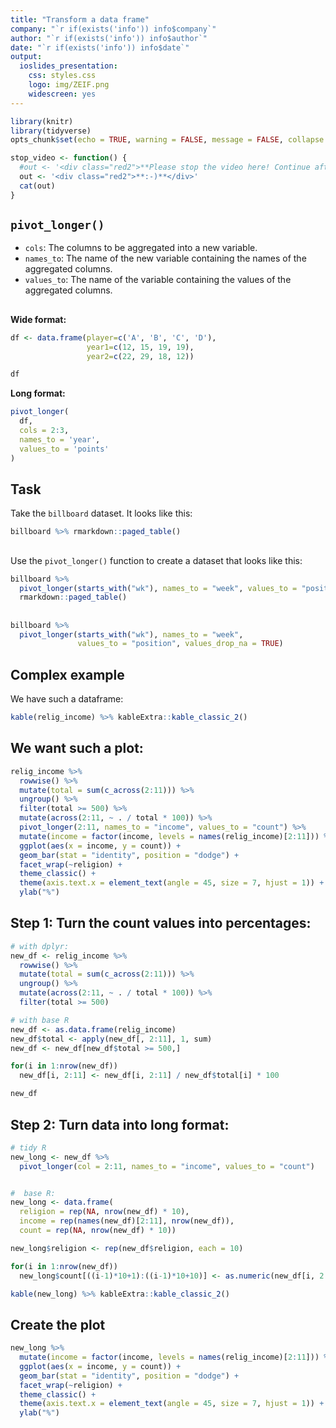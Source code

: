 ```yaml
---
title: "Transform a data frame"
company: "`r if(exists('info')) info$company`"
author: "`r if(exists('info')) info$author`"
date: "`r if(exists('info')) info$date`"
output:
  ioslides_presentation: 
    css: styles.css
    logo: img/ZEIF.png
    widescreen: yes
---
```

  
```r
library(knitr)
library(tidyverse)
opts_chunk$set(echo = TRUE, warning = FALSE, message = FALSE, collapse = TRUE, comment = "")

stop_video <- function() {
  #out <- '<div class="red2">**Please stop the video here! Continue after completing the task!**</div>'
  out <- '<div class="red2">**:-)**</div>'
  cat(out)
}

```

## `pivot_longer()`

- `cols`: The columns to be aggregated into a new variable.  
- `names_to`: The name of the new variable containing the names of the aggregated columns.  
- `values_to`: The name of the variable containing the values of the aggregated columns.

##

<div class="left">

**Wide format:**

```r
df <- data.frame(player=c('A', 'B', 'C', 'D'),
                 year1=c(12, 15, 19, 19),
                 year2=c(22, 29, 18, 12))

df
```

</div>

<div class="right">

**Long format:**

```r
pivot_longer(
  df, 
  cols = 2:3, 
  names_to = 'year', 
  values_to = 'points'
)
```

</div>

## Task {.smaller}

Take the `billboard` dataset. It looks like this:
  
```r
billboard %>% rmarkdown::paged_table()
```

## {.smaller}

Use the `pivot_longer()` function to create a dataset that looks like this:
  
```r
billboard %>%
  pivot_longer(starts_with("wk"), names_to = "week", values_to = "position", values_drop_na = TRUE) %>% 
  rmarkdown::paged_table()
```

##

```r
billboard %>%
  pivot_longer(starts_with("wk"), names_to = "week", 
               values_to = "position", values_drop_na = TRUE)
```


## Complex example {.smaller}

We have such a dataframe:

```r
kable(relig_income) %>% kableExtra::kable_classic_2()
```

## We want such a plot: {.smaller}

```r
relig_income %>% 
  rowwise() %>%
  mutate(total = sum(c_across(2:11))) %>%
  ungroup() %>%
  filter(total >= 500) %>%
  mutate(across(2:11, ~ . / total * 100)) %>%
  pivot_longer(2:11, names_to = "income", values_to = "count") %>%
  mutate(income = factor(income, levels = names(relig_income)[2:11])) %>%
  ggplot(aes(x = income, y = count)) +
  geom_bar(stat = "identity", position = "dodge") +
  facet_wrap(~religion) + 
  theme_classic() + 
  theme(axis.text.x = element_text(angle = 45, size = 7, hjust = 1)) +
  ylab("%")
```


## Step 1: Turn the count values into percentages: {.smaller}

<div class = "left">

```r
# with dplyr:
new_df <- relig_income %>% 
  rowwise() %>%
  mutate(total = sum(c_across(2:11))) %>%
  ungroup() %>%
  mutate(across(2:11, ~ . / total * 100)) %>%
  filter(total >= 500)
```

</div>

<div class = "right">

```r
# with base R
new_df <- as.data.frame(relig_income)
new_df$total <- apply(new_df[, 2:11], 1, sum)
new_df <- new_df[new_df$total >= 500,]

for(i in 1:nrow(new_df))  
  new_df[i, 2:11] <- new_df[i, 2:11] / new_df$total[i] * 100
```

</div>

<p></p>

```r
new_df
```



## Step 2: Turn data into long format: {.smaller}


```r
# tidy R
new_long <- new_df %>%
  pivot_longer(col = 2:11, names_to = "income", values_to = "count")


#  base R:
new_long <- data.frame(
  religion = rep(NA, nrow(new_df) * 10), 
  income = rep(names(new_df)[2:11], nrow(new_df)), 
  count = rep(NA, nrow(new_df) * 10))

new_long$religion <- rep(new_df$religion, each = 10)

for(i in 1:nrow(new_df))
  new_long$count[((i-1)*10+1):((i-1)*10+10)] <- as.numeric(new_df[i, 2:11])

```

```r
kable(new_long) %>% kableExtra::kable_classic_2()
```

## Create the plot {.smaller}

```r
new_long %>%
  mutate(income = factor(income, levels = names(relig_income)[2:11])) %>%
  ggplot(aes(x = income, y = count)) +
  geom_bar(stat = "identity", position = "dodge") +
  facet_wrap(~religion) + 
  theme_classic() + 
  theme(axis.text.x = element_text(angle = 45, size = 7, hjust = 1)) +
  ylab("%")
```




